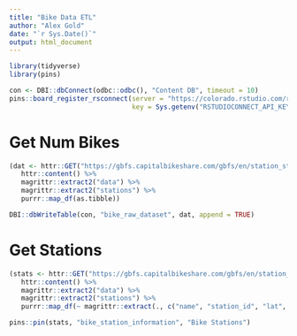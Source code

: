 ```yaml
---
title: "Bike Data ETL"
author: "Alex Gold"
date: "`r Sys.Date()`"
output: html_document
---
```


```r
library(tidyverse)
library(pins)
```


```r
con <- DBI::dbConnect(odbc::odbc(), "Content DB", timeout = 10)
pins::board_register_rsconnect(server = "https://colorado.rstudio.com/rsc",
                               key = Sys.getenv("RSTUDIOCONNECT_API_KEY"))
```



# Get Num Bikes
```r
(dat <- httr::GET("https://gbfs.capitalbikeshare.com/gbfs/en/station_status.json") %>%
   httr::content() %>%
   magrittr::extract2("data") %>%
   magrittr::extract2("stations") %>%
   purrr::map_df(as.tibble))
```

```r
DBI::dbWriteTable(con, "bike_raw_dataset", dat, append = TRUE)
```























# Get Stations
```r
(stats <- httr::GET("https://gbfs.capitalbikeshare.com/gbfs/en/station_information.json") %>%
   httr::content() %>%
   magrittr::extract2("data") %>%
   magrittr::extract2("stations") %>%
   purrr::map_df(~ magrittr::extract(., c("name", "station_id", "lat", "lon", "capacity")) %>% as_tibble)) 
```

```r
pins::pin(stats, "bike_station_information", "Bike Stations")
```

